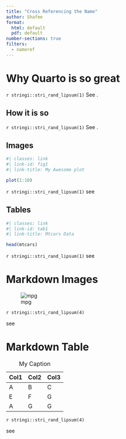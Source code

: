 ```yaml
---
title: "Cross Referencing the Name"
author: Shafee
format: 
  html: default
  pdf: default
number-sections: true
filters: 
  - nameref
---
```


# Why Quarto is so great {#sec-stack}

`r stringi::stri_rand_lipsum(1)`
See \nameref{sec-stack}.

## How it is so {#how}

`r stringi::stri_rand_lipsum(1)`
See \nameref{how}.

## Images

```r
#| classes: link
#| link-id: fig1
#| link-title: My Awesome plot

plot(1:10)
```

`r stringi::stri_rand_lipsum(1)`
see \nameref{fig1}

## Tables

```r
#| classes: link
#| link-id: tab1
#| link-title: Mtcars Data

head(mtcars)
```

`r stringi::stri_rand_lipsum(1)`
see \nameref{tab1}


# Markdown Images

:::: {.link link-id="fig2" link-title="Scatter plot of mpg"}
::: {.cell-output-display}

![mpg](test-filename/mpg.png)
:::
::::

`r stringi::stri_rand_lipsum(4)`

see \nameref{fig2}


# Markdown Table

:::: {.link link-id="tab2" link-title="Markdown table"}
::: {.cell-output-display}


| Col1 | Col2 | Col3 |
|------|------|------|
| A    | B    | C    |
| E    | F    | G    |
| A    | G    | G    |

: My Caption

:::
::::

`r stringi::stri_rand_lipsum(4)`

see \nameref{tab2}
